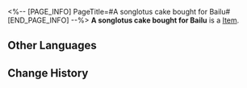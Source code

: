 <%-- [PAGE_INFO]
PageTitle=#A songlotus cake bought for Bailu#
[END_PAGE_INFO] --%>
{{Item Infobox
|title       = A songlotus cake bought for Bailu
|id          = 140243
|image       = Item A songlotus cake bought for Bailu.png
|type        = 
|invCategory = Missions
|rarity      = 3
|effect      = 
|description = Once you take a bite, it makes a crisp laughing sound. Occasionally, Luofu's gormandizers use it to tease outworlders.
}}
{{Description|1=''"You scared the life out of me!"''}}
'''A songlotus cake bought for Bailu''' is a [[Item]].

==Other Languages==
{{Other Languages
|en   = A songlotus cake bought for Bailu
|zhs  = 给白露买的鸣藕糕
|zht  = 幫白露買的鳴藕糕
|ja   = 白露に買ってあげた蓮根餅
|ko   = 백로에게 사 주는 연근떡
|es   = Un pastel de loto sonoro que compraste para Bailu.
|fr   = Gâteau de mélotus pour Bailu
|ru   = Бисквит из поющего лотоса для Байлу
|th   = Songlotus Cake ที่ซื้อให้ Bailu
|vi   = Bánh Ngó Sen Mua Cho Bailu
|de   = Für Bailu gekaufter Sanglotuskuchen
|id   = Songlotus Cake yang Dibeli untuk Bailu
|pt   = Um Bolo de Canção de Lótus Comprado para Bailu
}}

==Change History==
{{Change History|2.0}}